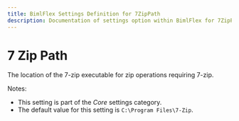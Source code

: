 ```yaml
---
title: BimlFlex Settings Definition for 7ZipPath
description: Documentation of settings option within BimlFlex for 7ZipPath
---
```

<head>
  <meta name="varigenceProduct" content="BimlFlex"></meta>
  <meta name="varigenceArticleType" content="Reference"></meta>
</head>

# 7 Zip Path

The location of the 7-zip executable for zip operations requiring 7-zip.

Notes:

* This setting is part of the *Core* settings category.
* The default value for this setting is `C:\Program Files\7-Zip`.

